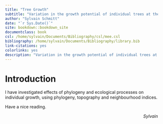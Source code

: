 ```yaml
--- 
title: "Tree Growth"
subtitle: "Variation in the growth potential of individual trees at the Paracou research station."
author: "Sylvain Schmitt"
date: "`r Sys.Date()`"
site: bookdown::bookdown_site
documentclass: book
csl: /home/sylvain/Documents/Bibliography/csl/mee.csl
bibliography: /home/sylvain/Documents/Bibliography/library.bib
link-citations: yes
colorlinks: yes
description: "Variation in the growth potential of individual trees at the Paracou research station."
---
```


# Introduction {-}

I have investigated effects of phylogeny and ecological processes on individual growth, using phylogeny, topography and neighbourhood indices.

Have a nice reading.

<div align="right">  *Sylvain*
